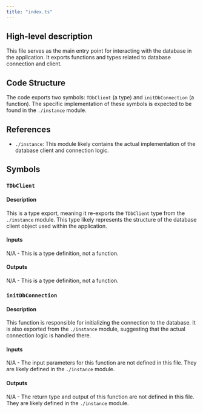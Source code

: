 ```yaml
---
title: "index.ts"
---
```


## High-level description
This file serves as the main entry point for interacting with the database in the application. It exports functions and types related to database connection and client.

## Code Structure
The code exports two symbols: `TDbClient` (a type) and `initDbConnection` (a function).  The specific implementation of these symbols is expected to be found in the `./instance` module.

## References
- `./instance`: This module likely contains the actual implementation of the database client and connection logic.

## Symbols
### `TDbClient`
#### Description
This is a type export, meaning it re-exports the `TDbClient` type from the `./instance` module. This type likely represents the structure of the database client object used within the application.

#### Inputs
N/A - This is a type definition, not a function.

#### Outputs
N/A - This is a type definition, not a function.

### `initDbConnection`
#### Description
This function is responsible for initializing the connection to the database. It is also exported from the `./instance` module, suggesting that the actual connection logic is handled there.

#### Inputs
N/A - The input parameters for this function are not defined in this file. They are likely defined in the `./instance` module.

#### Outputs
N/A - The return type and output of this function are not defined in this file. They are likely defined in the `./instance` module.
